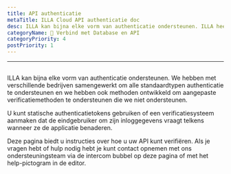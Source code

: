 ```yaml
---
title: API authenticatie
metaTitle: ILLA Cloud API authenticatie doc
desc: ILLA kan bijna elke vorm van authenticatie ondersteunen. ILLA heeft met verschillende bedrijven samengewerkt om alle standaardtypen authenticatie te ondersteunen en heeft ook methoden ontwikkeld om aangepaste verificatiemethoden te ondersteunen die we niet steunen.
categoryName: 📲 Verbind met Database en API
categoryPriority: 4
postPriority: 1
---
```


* * *

## <Heading hidden>API authenticatie</Heading>

ILLA kan bijna elke vorm van authenticatie ondersteunen. We hebben met verschillende bedrijven samengewerkt om alle standaardtypen authenticatie te ondersteunen en we hebben ook methoden ontwikkeld om aangepaste verificatiemethoden te ondersteunen die we niet ondersteunen.

U kunt statische authenticatietokens gebruiken of een verificatiesysteem aanmaken dat de eindgebruiker om zijn inloggegevens vraagt telkens wanneer ze de applicatie benaderen.

Deze pagina biedt u instructies over hoe u uw API kunt verifiëren. Als je vragen hebt of hulp nodig hebt je kunt contact opnemen met ons ondersteuningsteam via de intercom bubbel op deze pagina of met het help-pictogram in de editor.
